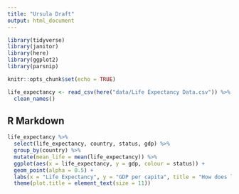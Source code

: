 ```yaml
---
title: "Ursula Draft"
output: html_document
---
```

```r
library(tidyverse)
library(janitor)
library(here)
library(ggplot2)
library(parsnip)
```

```r
knitr::opts_chunk$set(echo = TRUE)
```

```r
life_expectancy <- read_csv(here("data/Life Expectancy Data.csv")) %>%
  clean_names()
```

## R Markdown

```r

life_expectancy %>%
  select(life_expectancy, country, status, gdp) %>%
  group_by(country) %>%
  mutate(mean_life = mean(life_expectancy)) %>%
  ggplot(aes(x = life_expectancy, y = gdp, colour = status)) +
  geom_point(alpha = 0.5) +
  labs(x = "Life Expectancy", y = "GDP per capita", title = "How does life expectancy vary between developed and developing countries?", colour = "Status") +
  theme(plot.title = element_text(size = 11))

```


